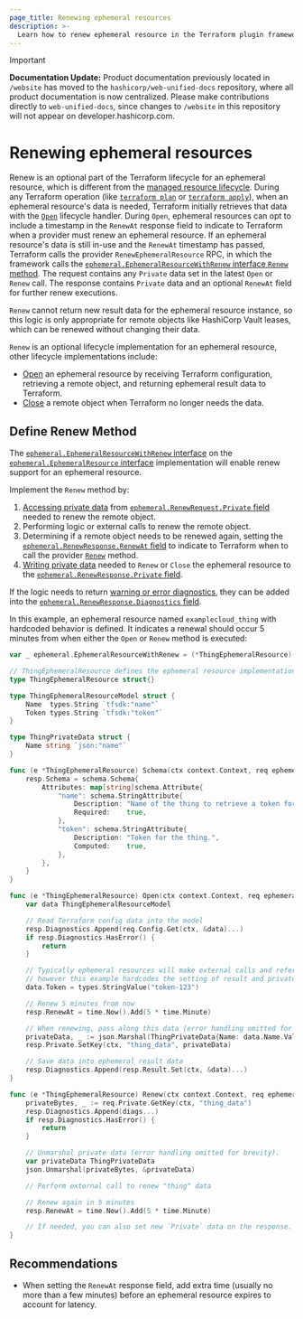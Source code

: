 ```yaml
---
page_title: Renewing ephemeral resources
description: >-
  Learn how to renew ephemeral resource in the Terraform plugin framework.
---
```


> [!IMPORTANT]  
> **Documentation Update:** Product documentation previously located in `/website` has moved to the `hashicorp/web-unified-docs` repository, where all product documentation is now centralized. Please make contributions directly to `web-unified-docs`, since changes to `/website` in this repository will not appear on developer.hashicorp.com.

# Renewing ephemeral resources

Renew is an optional part of the Terraform lifecycle for an ephemeral resource, which is different from the [managed resource lifecycle](https://github.com/hashicorp/terraform/blob/main/docs/resource-instance-change-lifecycle.md). During any Terraform operation (like [`terraform plan`](/terraform/cli/commands/plan) or [`terraform apply`](/terraform/cli/commands/apply)), when an ephemeral resource's data is needed, Terraform initially retrieves that data with the [`Open`](/terraform/plugin/framework/ephemeral-resources/open) lifecycle handler. During `Open`, ephemeral resources can opt to include a timestamp in the `RenewAt` response field to indicate to Terraform when a provider must renew an ephemeral resource. If an ephemeral resource's data is still in-use and the `RenewAt` timestamp has passed, Terraform calls the provider `RenewEphemeralResource` RPC, in which the framework calls the [`ephemeral.EphemeralResourceWithRenew` interface `Renew` method](https://pkg.go.dev/github.com/hashicorp/terraform-plugin-framework/ephemeral#EphemeralResourceWithRenew). The request contains any `Private` data set in the latest `Open` or `Renew` call. The response contains `Private` data and an optional `RenewAt` field for further renew executions.

<Note>

`Renew` cannot return new result data for the ephemeral resource instance, so this logic is only appropriate for remote objects like HashiCorp Vault leases, which can be renewed without changing their data.

</Note>

`Renew` is an optional lifecycle implementation for an ephemeral resource, other lifecycle implementations include:

- [Open](/terraform/plugin/framework/ephemeral-resources/open) an ephemeral resource by receiving Terraform configuration, retrieving a remote object, and returning ephemeral result data to Terraform.
- [Close](/terraform/plugin/framework/ephemeral-resources/close) a remote object when Terraform no longer needs the data.

## Define Renew Method

The [`ephemeral.EphemeralResourceWithRenew` interface](https://pkg.go.dev/github.com/hashicorp/terraform-plugin-framework/ephemeral#EphemeralResourceWithRenew) on the [`ephemeral.EphemeralResource` interface](https://pkg.go.dev/github.com/hashicorp/terraform-plugin-framework/ephemeral#EphemeralResource) implementation will enable renew support for an ephemeral resource.

Implement the `Renew` method by:

1. [Accessing private data](/terraform/plugin/framework/resources/private-state#reading-private-state-data) from [`ephemeral.RenewRequest.Private` field](https://pkg.go.dev/github.com/hashicorp/terraform-plugin-framework/ephemeral#RenewRequest.Private) needed to renew the remote object.
1. Performing logic or external calls to renew the remote object.
1. Determining if a remote object needs to be renewed again, setting the [`ephemeral.RenewResponse.RenewAt` field](https://pkg.go.dev/github.com/hashicorp/terraform-plugin-framework/ephemeral#RenewResponse.RenewAt) to indicate to Terraform when to call the provider [`Renew`](/terraform/plugin/framework/ephemeral-resources/renew) method.
1. [Writing private data](/terraform/plugin/framework/resources/private-state#saving-private-state-data) needed to `Renew` or `Close` the ephemeral resource to the [`ephemeral.RenewResponse.Private` field](https://pkg.go.dev/github.com/hashicorp/terraform-plugin-framework/ephemeral#RenewResponse.Private).

If the logic needs to return [warning or error diagnostics](/terraform/plugin/framework/diagnostics), they can be added into the [`ephemeral.RenewResponse.Diagnostics` field](https://pkg.go.dev/github.com/hashicorp/terraform-plugin-framework/ephemeral#RenewResponse.Diagnostics).

In this example, an ephemeral resource named `examplecloud_thing` with hardcoded behavior is defined. It indicates a renewal should occur 5 minutes from when either the `Open` or `Renew` method is executed:

```go
var _ ephemeral.EphemeralResourceWithRenew = (*ThingEphemeralResource)(nil)

// ThingEphemeralResource defines the ephemeral resource implementation, which also implements Renew.
type ThingEphemeralResource struct{}

type ThingEphemeralResourceModel struct {
	Name  types.String `tfsdk:"name"`
	Token types.String `tfsdk:"token"`
}

type ThingPrivateData struct {
	Name string `json:"name"`
}

func (e *ThingEphemeralResource) Schema(ctx context.Context, req ephemeral.SchemaRequest, resp *ephemeral.SchemaResponse) {
	resp.Schema = schema.Schema{
		Attributes: map[string]schema.Attribute{
			"name": schema.StringAttribute{
				Description: "Name of the thing to retrieve a token for.",
				Required:    true,
			},
			"token": schema.StringAttribute{
				Description: "Token for the thing.",
				Computed:    true,
			},
		},
	}
}

func (e *ThingEphemeralResource) Open(ctx context.Context, req ephemeral.OpenRequest, resp *ephemeral.OpenResponse) {
	var data ThingEphemeralResourceModel

	// Read Terraform config data into the model
	resp.Diagnostics.Append(req.Config.Get(ctx, &data)...)
	if resp.Diagnostics.HasError() {
		return
	}

	// Typically ephemeral resources will make external calls and reference returned data,
	// however this example hardcodes the setting of result and private data for brevity.
	data.Token = types.StringValue("token-123")

	// Renew 5 minutes from now
	resp.RenewAt = time.Now().Add(5 * time.Minute)

	// When renewing, pass along this data (error handling omitted for brevity).
	privateData, _ := json.Marshal(ThingPrivateData{Name: data.Name.ValueString()})
	resp.Private.SetKey(ctx, "thing_data", privateData)

	// Save data into ephemeral result data
	resp.Diagnostics.Append(resp.Result.Set(ctx, &data)...)
}

func (e *ThingEphemeralResource) Renew(ctx context.Context, req ephemeral.RenewRequest, resp *ephemeral.RenewResponse) {
	privateBytes, _ := req.Private.GetKey(ctx, "thing_data")
	resp.Diagnostics.Append(diags...)
	if resp.Diagnostics.HasError() {
		return
	}

	// Unmarshal private data (error handling omitted for brevity).
	var privateData ThingPrivateData
	json.Unmarshal(privateBytes, &privateData)

	// Perform external call to renew "thing" data

	// Renew again in 5 minutes
	resp.RenewAt = time.Now().Add(5 * time.Minute)

	// If needed, you can also set new `Private` data on the response.
}
```

## Recommendations

* When setting the `RenewAt` response field, add extra time (usually no more than a few minutes) before an ephemeral resource expires to account for latency.
